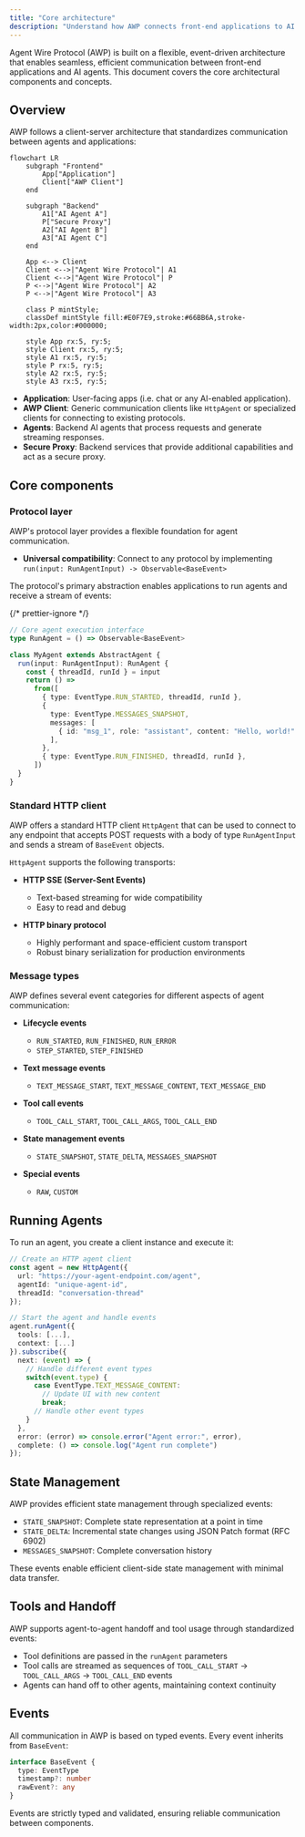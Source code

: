 ```yaml
---
title: "Core architecture"
description: "Understand how AWP connects front-end applications to AI agents"
---
```


Agent Wire Protocol (AWP) is built on a flexible, event-driven architecture that
enables seamless, efficient communication between front-end applications and AI
agents. This document covers the core architectural components and concepts.

## Overview

AWP follows a client-server architecture that standardizes communication between
agents and applications:

```mermaid
flowchart LR
    subgraph "Frontend"
        App["Application"]
        Client["AWP Client"]
    end

    subgraph "Backend"
        A1["AI Agent A"]
        P["Secure Proxy"]
        A2["AI Agent B"]
        A3["AI Agent C"]
    end

    App <--> Client
    Client <-->|"Agent Wire Protocol"| A1
    Client <-->|"Agent Wire Protocol"| P
    P <-->|"Agent Wire Protocol"| A2
    P <-->|"Agent Wire Protocol"| A3

    class P mintStyle;
    classDef mintStyle fill:#E0F7E9,stroke:#66BB6A,stroke-width:2px,color:#000000;

    style App rx:5, ry:5;
    style Client rx:5, ry:5;
    style A1 rx:5, ry:5;
    style P rx:5, ry:5;
    style A2 rx:5, ry:5;
    style A3 rx:5, ry:5;
```

- **Application**: User-facing apps (i.e. chat or any AI-enabled application).
- **AWP Client**: Generic communication clients like `HttpAgent` or specialized
  clients for connecting to existing protocols.
- **Agents**: Backend AI agents that process requests and generate streaming
  responses.
- **Secure Proxy**: Backend services that provide additional capabilities and
  act as a secure proxy.

## Core components

### Protocol layer

AWP's protocol layer provides a flexible foundation for agent communication.

- **Universal compatibility**: Connect to any protocol by implementing
  `run(input: RunAgentInput) -> Observable<BaseEvent>`

The protocol's primary abstraction enables applications to run agents and
receive a stream of events:

{/* prettier-ignore */}
```typescript
// Core agent execution interface
type RunAgent = () => Observable<BaseEvent>

class MyAgent extends AbstractAgent {
  run(input: RunAgentInput): RunAgent {
    const { threadId, runId } = input
    return () =>
      from([
        { type: EventType.RUN_STARTED, threadId, runId },
        {
          type: EventType.MESSAGES_SNAPSHOT,
          messages: [
            { id: "msg_1", role: "assistant", content: "Hello, world!" }
          ],
        },
        { type: EventType.RUN_FINISHED, threadId, runId },
      ])
  }
}
```

### Standard HTTP client

AWP offers a standard HTTP client `HttpAgent` that can be used to connect to any
endpoint that accepts POST requests with a body of type `RunAgentInput` and
sends a stream of `BaseEvent` objects.

`HttpAgent` supports the following transports:

- **HTTP SSE (Server-Sent Events)**

  - Text-based streaming for wide compatibility
  - Easy to read and debug

- **HTTP binary protocol**
  - Highly performant and space-efficient custom transport
  - Robust binary serialization for production environments

### Message types

AWP defines several event categories for different aspects of agent
communication:

- **Lifecycle events**

  - `RUN_STARTED`, `RUN_FINISHED`, `RUN_ERROR`
  - `STEP_STARTED`, `STEP_FINISHED`

- **Text message events**

  - `TEXT_MESSAGE_START`, `TEXT_MESSAGE_CONTENT`, `TEXT_MESSAGE_END`

- **Tool call events**

  - `TOOL_CALL_START`, `TOOL_CALL_ARGS`, `TOOL_CALL_END`

- **State management events**

  - `STATE_SNAPSHOT`, `STATE_DELTA`, `MESSAGES_SNAPSHOT`

- **Special events**
  - `RAW`, `CUSTOM`

## Running Agents

To run an agent, you create a client instance and execute it:

```typescript
// Create an HTTP agent client
const agent = new HttpAgent({
  url: "https://your-agent-endpoint.com/agent",
  agentId: "unique-agent-id",
  threadId: "conversation-thread"
});

// Start the agent and handle events
agent.runAgent({
  tools: [...],
  context: [...]
}).subscribe({
  next: (event) => {
    // Handle different event types
    switch(event.type) {
      case EventType.TEXT_MESSAGE_CONTENT:
        // Update UI with new content
        break;
      // Handle other event types
    }
  },
  error: (error) => console.error("Agent error:", error),
  complete: () => console.log("Agent run complete")
});
```

## State Management

AWP provides efficient state management through specialized events:

- `STATE_SNAPSHOT`: Complete state representation at a point in time
- `STATE_DELTA`: Incremental state changes using JSON Patch format (RFC 6902)
- `MESSAGES_SNAPSHOT`: Complete conversation history

These events enable efficient client-side state management with minimal data
transfer.

## Tools and Handoff

AWP supports agent-to-agent handoff and tool usage through standardized events:

- Tool definitions are passed in the `runAgent` parameters
- Tool calls are streamed as sequences of `TOOL_CALL_START` → `TOOL_CALL_ARGS` →
  `TOOL_CALL_END` events
- Agents can hand off to other agents, maintaining context continuity

## Events

All communication in AWP is based on typed events. Every event inherits from
`BaseEvent`:

```typescript
interface BaseEvent {
  type: EventType
  timestamp?: number
  rawEvent?: any
}
```

Events are strictly typed and validated, ensuring reliable communication between
components.
